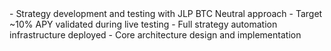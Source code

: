 <Step title="Q1 2025: Proof of Concept (Completed)">
  - Strategy development and testing with JLP BTC Neutral approach
  - Target ~10% APY validated during live testing
  - Full strategy automation infrastructure deployed
  - Core architecture design and implementation
</Step> 